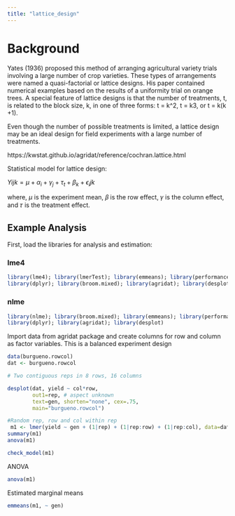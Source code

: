 ```yaml
---
title: "lattice_design"
---
```


# Background

Yates (1936) proposed this method of arranging agricultural variety trials involving a large number of crop varieties. These types of arrangements were named a quasi-factorial or lattice designs. His paper contained numerical examples based on the results of a uniformity trial on orange trees. A special feature of lattice designs is that the number of treatments, t, is related to the block size, k, in one of three forms: t = k\^2, t = k3, or t = k(k +1).

Even though the number of possible treatments is limited, a lattice design may be an ideal design for field experiments with a large number of treatments.

https://kwstat.github.io/agridat/reference/cochran.lattice.html


Statistical model for lattice design:

$Yijk = \mu + \alpha_i + \gamma_j + \tau_t  + \beta_k + \epsilon_ijk$

where, $\mu$ is the experiment mean, 𝛽 is the row effect, 𝛾 is the column effect, and 𝜏 is the treatment effect.

## Example Analysis

First, load the libraries for analysis and estimation:

::: panel-tabset
### lme4
```r
library(lme4); library(lmerTest); library(emmeans); library(performance)
library(dplyr); library(broom.mixed); library(agridat); library(desplot)
```
### nlme
```r
library(nlme); library(broom.mixed); library(emmeans); library(performance)
library(dplyr); library(agridat); library(desplot)
```
:::

Import data from agridat package and create columns for row and column as factor variables. This is a balanced experiment design

```r

data(burgueno.rowcol)
dat <- burgueno.rowcol

```

```r
# Two contiguous reps in 8 rows, 16 columns

desplot(dat, yield ~ col*row,
        out1=rep, # aspect unknown
        text=gen, shorten="none", cex=.75,
        main="burgueno.rowcol")

```

```r
#Random rep, row and col within rep
 m1 <- lmer(yield ~ gen + (1|rep) + (1|rep:row) + (1|rep:col), data=dat)
summary(m1) 
anova(m1)

```

```r
check_model(m1)
```

ANOVA

```r
anova(m1)
```

Estimated marginal means

```r
emmeans(m1, ~ gen)
```
